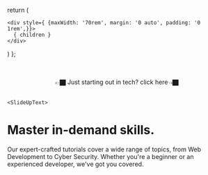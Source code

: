 

  return (
    
    <div style={ {maxWidth: '70rem', margin: '0 auto', padding: '0 1rem',}}>
      { children }
    </div>
   
  )
};





  

<Navbar/>







<Wrapper>
<AuroraBackgroundDemo />


<br/>
<br/>
<center><BegButton href="/getstarted" >👉🏿 Just starting out in tech? click here👈🏿</BegButton></center>
<br/>
 
    <SlideUpText>
# Master in-demand skills. 
Our expert-crafted tutorials cover a wide range of topics, from Web Development to Cyber Security.  Whether you're a beginner or an experienced developer, we've got you covered.
</SlideUpText>
<br/>

<CardHoverEffectDemo />
<ProgrammingLanguagesGrid />

<br/>
<br/>
<br/>

</Wrapper>